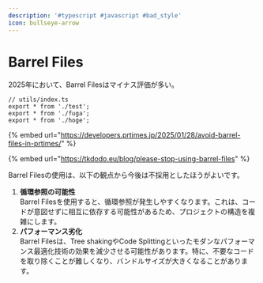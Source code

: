 ```yaml
---
description: '#typescript #javascript #bad_style'
icon: bullseye-arrow
---
```


# Barrel Files

2025年において、Barrel Filesはマイナス評価が多い。

```tsx
// utils/index.ts
export * from './test';
export * from './fuga';
export * from './hoge';
```



{% embed url="https://developers.prtimes.jp/2025/01/28/avoid-barrel-files-in-prtimes/" %}

{% embed url="https://tkdodo.eu/blog/please-stop-using-barrel-files" %}

Barrel Filesの使用は、以下の観点から今後は不採用としたほうがよいです。

1. **循環参照の可能性**\
   Barrel Filesを使用すると、循環参照が発生しやすくなります。これは、コードが意図せずに相互に依存する可能性があるため、プロジェクトの構造を複雑にします。
2. **パフォーマンス劣化**\
   Barrel Filesは、Tree shakingやCode Splittingといったモダンなパフォーマンス最適化技術の効果を減少させる可能性があります。特に、不要なコードを取り除くことが難しくなり、バンドルサイズが大きくなることがあります。



